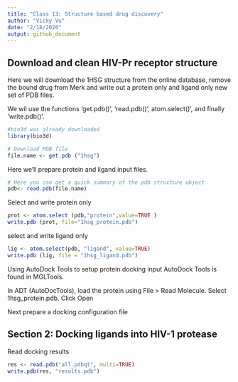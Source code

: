 ```yaml
---
title: "Class 13: Structure based drug discovery"
author: "Vicky Vu"
date: "2/18/2020"
output: github_document
---
```


## Download and clean HIV-Pr receptor structure 

Here we will download the 1HSG structure from the online database,
remove the bound drug from Merk and write out a protein only and ligand only new set of PDB files.

We wil use the functions 'get.pdb()', 'read.pdb()', atom.select()', and finally 'write.pdb()'. 

```r
#bio3d was already downloaded 
library(bio3d)

# Download PDB file 
file.name <- get.pdb ("1hsg")
```

Here we'll prepare protein and ligand input files.
```r
# Here you can get a quick summary of the pdb structure object 
pdb<- read.pdb(file.name)
```

Select and write protein only 
```r
prot <- atom.select (pdb,"protein",value=TRUE )
write.pdb (prot, file="1hsg_protein.pdb")

```

select and write ligand only
```r
lig <- atom.select(pdb, "ligand", value=TRUE)
write.pdb (lig, file = "1hsg_ligand.pdb")
```

Using AutoDock Tools to setup protein docking input 
AutoDock Tools is found in MGLTools. 

In ADT (AutoDocTools), load the protein using File > Read Molecule.
Select 1hsg_protein.pdb. Click Open


Next prepare a docking configuration file

## Section 2: Docking ligands into HIV-1 protease 

Read docking results 
```r
res <- read.pdb("all.pdbqt", multi=TRUE)
write.pdb(res, "results.pdb")

```
















